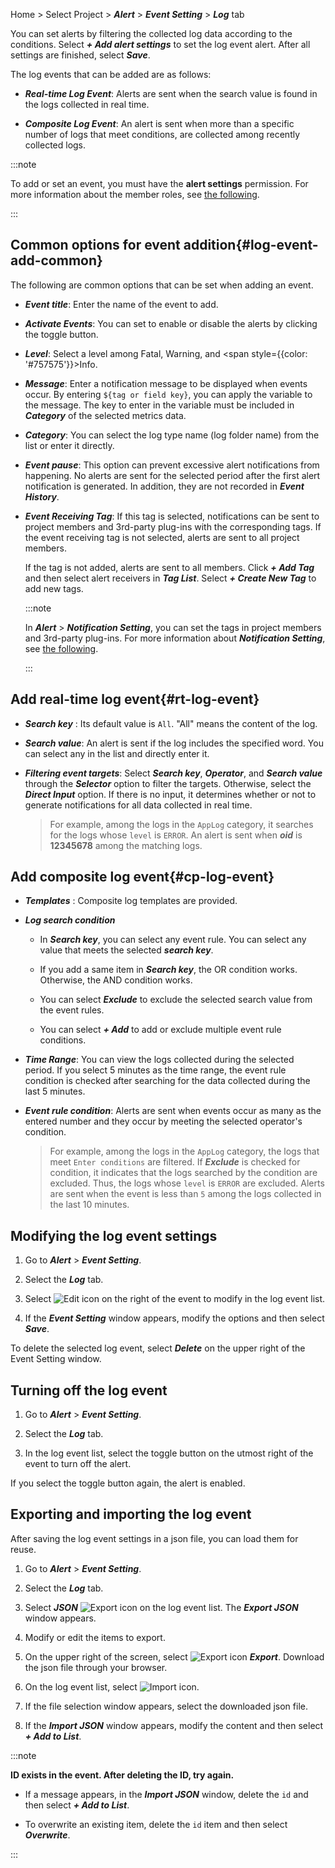 Home > Select Project > **_Alert_** > **_Event Setting_** > **_Log_** tab

You can set alerts by filtering the collected log data according to the conditions. Select **_+ Add alert settings_** to set the log event alert. After all settings are finished, select **_Save_**.

<Xclude product='postgresql,mysql'>

<ImgLang img='log-alert-config.png' desc='로그 알림 설정' />

</Xclude>

<InDoc product='postgresql,mysql'>

<ImgLang img='db-log-alert-config.png' desc='로그 알림 설정' />

</InDoc>

The log events that can be added are as follows:

-   **_Real-time Log Event_**: Alerts are sent when the search value is found in the logs collected in real time.

-   **_Composite Log Event_**: An alert is sent when more than a specific number of logs that meet conditions, are collected among recently collected logs.

:::note

To add or set an event, you must have the **alert settings** permission. For more information about the member roles, see [the following](../project/project-structure#project-auth).

:::

## Common options for event addition{#log-event-add-common}

The following are common options that can be set when adding an event.

-   **_Event title_**: Enter the name of the event to add.

-   **_Activate Events_**: You can set to enable or disable the alerts by clicking the toggle button.

-   **_Level_**: Select a level among <span class='vslow'>Fatal</span>, <span class='slow'>Warning</span>, and <span style={{color: '#757575'}}>Info</span>.

-   **_Message_**: Enter a notification message to be displayed when events occur. By entering `${tag or field key}`, you can apply the variable to the message. The key to enter in the variable must be included in **_Category_** of the selected metrics data.

-   **_Category_**: You can select the log type name (log folder name) from the list or enter it directly.

-   **_Event pause_**: This option can prevent excessive alert notifications from happening. No alerts are sent for the selected period after the first alert notification is generated. In addition, they are not recorded in **_Event History_**.

-   **_Event Receiving Tag_**: If this tag is selected, notifications can be sent to project members and 3rd-party plug-ins with the corresponding tags. If the event receiving tag is not selected, alerts are sent to all project members.  

    If the tag is not added, alerts are sent to all members. Click **_+ Add Tag_** and then select alert receivers in **_Tag List_**. Select **_+ Create New Tag_** to add new tags.

    :::note

    In **_Alert_** > **_Notification Setting_**, you can set the tags in project members and 3rd-party plug-ins. For more information about **_Notification Setting_**, see [the following](set-receive-event).

    :::

## Add real-time log event{#rt-log-event}

<ImgLang img='log-alert-rt.png' desc='실시간 로그 이벤트 추가 sc' />

-   **_Search key_** : Its default value is `All`. "All" means the content of the log.

-   **_Search value_**: An alert is sent if the log includes the specified word. You can select any in the list and directly enter it.

-   **_Filtering event targets_**: Select **_Search key_**, **_Operator_**, and **_Search value_** through the **_Selector_** option to filter the targets. Otherwise, select the **_Direct Input_** option. If there is no input, it determines whether or not to generate notifications for all data collected in real time.

    > For example, among the logs in the `AppLog` category, it searches for the logs whose `level` is `ERROR`. An alert is sent when **_oid_** is **12345678** among the matching logs.

## Add composite log event{#cp-log-event}

<ImgLang img='log-alert-cp.png' desc='복합 로그 이벤트 추가 sc' />

-   **_Templates_** : Composite log templates are provided. 

-   **_Log search condition_**

    -   In **_Search key_**, you can select any event rule. You can select any value that meets the selected **_search key_**.

    -   If you add a same item in **_Search key_**, the OR condition works. Otherwise, the AND condition works.

    -   You can select **_Exclude_** to exclude the selected search value from the event rules.

    -   You can select **_+ Add_** to add or exclude multiple event rule conditions.  

-   **_Time Range_**: You can view the logs collected during the selected period. If you select 5 minutes as the time range, the event rule condition is checked after searching for the data collected during the last 5 minutes. 

-   **_Event rule condition_**: Alerts are sent when events occur as many as the entered number and they occur by meeting the selected operator's condition.

    > For example, among the logs in the `AppLog` category, the logs that meet `Enter conditions` are filtered. If **_Exclude_** is checked for condition, it indicates that the logs searched by the condition are excluded. Thus, the logs whose `level` is `ERROR` are excluded. Alerts are sent when the event is less than `5` among the logs collected in the last 10 minutes.

## Modifying the log event settings

1.  Go to **_Alert_** > **_Event Setting_**.

2.  Select the **_Log_** tab.

3.  Select ![Edit icon](/img/ico-edit.svg) on the right of the event to modify in the log event list.

4.  If the **_Event Setting_** window appears, modify the options and then select **_Save_**.

To delete the selected log event, select **_Delete_** on the upper right of the Event Setting window.

## Turning off the log event

1.  Go to **_Alert_** > **_Event Setting_**.

2.  Select the **_Log_** tab.

3.  In the log event list, select the toggle button on the utmost right of the event to turn off the alert.

If you select the toggle button again, the alert is enabled.

## Exporting and importing the log event

After saving the log event settings in a json file, you can load them for reuse.

1.  Go to **_Alert_** > **_Event Setting_**.

2.  Select the **_Log_** tab.

3.  Select **_JSON_** ![Export icon](/img/ico-export.svg) on the log event list. The **_Export JSON_** window appears.

4.  Modify or edit the items to export.

5.  On the upper right of the screen, select ![Export icon](/img/ico-export.svg) **_Export_**. Download the json file through your browser.

6.  On the log event list, select ![Import icon](/img/ico-import.svg).

7.  If the file selection window appears, select the downloaded json file.

8.  If the **_Import JSON_** window appears, modify the content and then select **_+ Add to List_**.

:::note 

**ID exists in the event. After deleting the ID, try again.**

-   If a message appears, in the **_Import JSON_** window, delete the `id` and then select **_+ Add to List_**.

-   To overwrite an existing item, delete the `id` item and then select **_Overwrite_**.

:::
